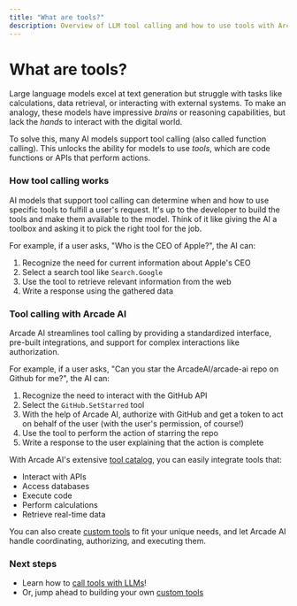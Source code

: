 ```yaml
---
title: "What are tools?"
description: Overview of LLM tool calling and how to use tools with Arcade AI
---
```


# What are tools?

Large language models excel at text generation but struggle with tasks like calculations, data retrieval, or interacting with external systems. To make an analogy, these models have impressive _brains_ or reasoning capabilities, but lack the _hands_ to interact with the digital world.

To solve this, many AI models support tool calling (also called function calling). This unlocks the ability for models to use _tools_, which are code functions or APIs that perform actions.

### How tool calling works

AI models that support tool calling can determine when and how to use specific tools to fulfill a user's request. It's up to the developer to build the tools and make them available to the model. Think of it like giving the AI a toolbox and asking it to pick the right tool for the job.

For example, if a user asks, "Who is the CEO of Apple?", the AI can:

1. Recognize the need for current information about Apple's CEO
2. Select a search tool like `Search.Google`
3. Use the tool to retrieve relevant information from the web
4. Write a response using the gathered data

### Tool calling with Arcade AI

Arcade AI streamlines tool calling by providing a standardized interface, pre-built integrations, and support for complex interactions like authorization.

For example, if a user asks, "Can you star the ArcadeAI/arcade-ai repo on Github for me?", the AI can:

1. Recognize the need to interact with the GitHub API
2. Select the `GitHub.SetStarred` tool
3. With the help of Arcade AI, authorize with GitHub and get a token to act on behalf of the user (with the user's permission, of course!)
4. Use the tool to perform the action of starring the repo
5. Write a response to the user explaining that the action is complete

With Arcade AI's extensive [tool catalog](/integrations#toolkits), you can easily integrate tools that:

- Interact with APIs
- Access databases
- Execute code
- Perform calculations
- Retrieve real-time data

You can also create [custom tools](/home/build-tools/create-a-toolkit) to fit your unique needs, and let Arcade AI handle coordinating, authorizing, and executing them.

### Next steps

- Learn how to [call tools with LLMs](use-tools/call-tools-with-llms)!
- Or, jump ahead to building your own [custom tools](/home/build-tools/create-a-toolkit)
